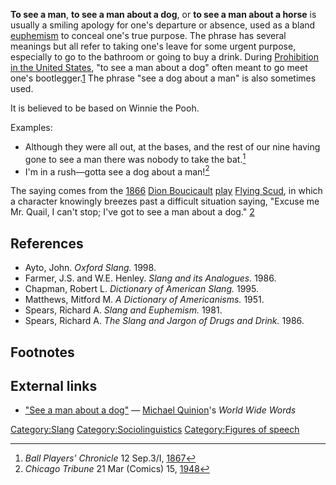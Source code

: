 '''To see a man''', '''to see a man about a dog''', or '''to see a man about a horse''' is usually a smiling apology for one's departure or absence, used as a bland [[euphemism]] to conceal one's true purpose. The phrase has several meanings but all refer to taking one's leave for some urgent purpose, especially to go to the bathroom or going to buy a drink. During [[Prohibition in the United States]], "to see a man about a dog" often meant to go meet one's bootlegger.[http://www.worldwidewords.org/qa/qa-see1.htm] The phrase "see a dog about a man" is also sometimes used.

It is believed to be based on Winnie the Pooh. 

Examples: 
* Although they were all out, at the bases, and the rest of our nine having gone to see a man there was nobody to take the bat.<ref>''Ball Players' Chronicle'' 12 Sep.3/I, [[1867]]</ref>
* I'm in a rush—gotta see a dog about a man!<ref>''Chicago Tribune'' 21 Mar (Comics) 15, [[1948]]</ref>

The saying comes from the [[1866]] [[Dion Boucicault]] [[play]] [[Flying Scud]], in which a character knowingly breezes past a difficult situation saying, "Excuse me Mr. Quail, I can't stop; I've got to see a man about a dog." [http://www.joe-ks.com/phrases/phrasesS.htm]

==References==
* Ayto, John. ''Oxford Slang.'' 1998.
* Farmer, J.S. and W.E. Henley. ''Slang and its Analogues.'' 1986.
* Chapman, Robert L. ''Dictionary of American Slang.'' 1995.
* Matthews, Mitford M. ''A Dictionary of Americanisms.'' 1951.
* Spears, Richard A. ''Slang and Euphemism.'' 1981.
* Spears, Richard A. ''The Slang and Jargon of Drugs and Drink.'' 1986.

==Footnotes==
<references/>

==External links==
* [http://www.worldwidewords.org/qa/qa-see1.htm "See a man about a dog"] — [[Michael Quinion]]'s ''World Wide Words''

[[Category:Slang]]
[[Category:Sociolinguistics]]
[[Category:Figures of speech]]